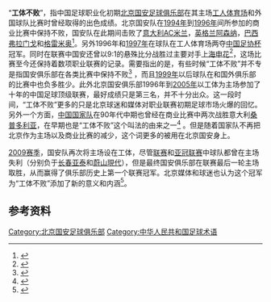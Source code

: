 “'''工体不败'''”，指中国足球职业化初期[[北京国安足球俱乐部|北京国安足球俱乐部]]在其主场[[工人体育场|工人体育场]]和外国球队比赛时曾经取得的出色成绩。北京国安队在[[北京国安足球俱乐部1994赛季|1994年]]到[[北京国安足球俱乐部1996赛季|1996年]]间所参加的商业比赛中保持不败，国安队在此期间击败了[[意大利|意大利]][[AC米兰|AC米兰]]，[[英格兰|英格兰]][[阿森纳|阿森纳]]，[[巴西|巴西]][[弗拉门戈|弗拉门戈]]和[[格雷米奥|格雷米奥]]<ref name="商业比赛回顾:国安曾工体不败 多少辉煌可重来?">{{cite web|url=http://sports.sohu.com/20070806/n251437138.shtml|title=商业比赛回顾:国安曾工体不败 多少辉煌可重来?|date=2007-08-06|accessdate=2009-11-26|work=搜狐体育|archive-date=2018-10-08|archive-url=https://web.archive.org/web/20181008003808/http://sports.sohu.com/20070806/n251437138.shtml|dead-url=no}}</ref>。另外1996年和[[北京国安足球俱乐部1997赛季|1997年]]在球队在工人体育场两夺[[中国足协杯|中国足协杯]]冠军。同时在联赛中国安还曾以9:1的悬殊比分战胜过主要对手[[上海申花|上海申花]]<ref name="国安经典时刻：工体神话美名扬 9-1狂屠申花">{{cite web|url=http://sports.cqnews.net/gnzq/zc/200911/t20091112_3772322.htm|title=国安经典时刻：工体神话美名扬 9-1狂屠申花|date=2009-11-12|accessdate=2009-11-26|work=网易体育}}{{dead link|date=2017年12月 |bot=InternetArchiveBot |fix-attempted=yes }}</ref>，这场比赛至今还保持着数项职业联赛的记录。需要指出的是，有些时候“工体不败”并不专是指国安俱乐部在各类比赛中保持不败<ref name="国安时隔1227天重回工体 欲重新开启不败神话">{{cite web |url=http://sports.qq.com/a/20090310/000711.htm|title=国安时隔1227天重回工体 欲重新开启不败神话|date=2009-03-10|accessdate=2009-11-26|work=腾讯体育}}</ref>
，而且[[北京国安足球俱乐部1999赛季|1999年]]以后球队在和国外俱乐部的比赛中也负多胜少。此外北京国安俱乐部1996年到[[北京国安足球俱乐部2005赛季|2005年]]以工体为主场参加了十年的中国足球顶级联赛，最好成绩只是第三名，并不十分出众。这一段时间，“工体不败”更多的只是北京球迷和媒体对职业联赛初期足球市场火爆的回忆。另外一个方面，[[中国国家男子足球队|中国国家队]]在90年代中期也曾经在商业比赛中两次战胜意大利[[桑普多利亚|桑普多利亚]]，在早期也是“工体不败”这个叫法的由来之一<ref name="北京国安-AC米兰 缔造工体不败神话">{{cite web |url=http://sports.163.com/09/0824/11/5HFT1E2900053JMC.html|title=北京国安-AC米兰 缔造工体不败神话|accessdate=2009-11-26|work=网易体育}}</ref>
。但是随着国家队不再把北京作为主场以及商业比赛的减少，这个词更多的被用在北京国安身上。

[[北京国安足球俱乐部2009赛季|2009赛季]]，国安队再次将主场设在工体，尽管[[2009年中国足球超级联赛|联赛]]和[[2009年亚洲冠军联赛|亚冠联赛]]中球队都曾在主场失利（分别负于[[长春亚泰|长春亚泰]]和[[蔚山現代|蔚山現代]]），但是最终国安俱乐部在联赛最后一轮主场取胜，从而赢得了俱乐部历史上第一个联赛冠军。北京媒体和球迷也认为这个冠军为“工体不败”添加了新的意义和内涵<ref name="国安重回工体首年即夺冠 福地逞威能否开创新王朝">{{cite web|url=http://sports.sina.com.cn/j/2009-11-01/19424675919.shtml|title=国安重回工体首年即夺冠 福地逞威能否开创新王朝|date=2009-11-01|accessdate=2009-11-26|work=新浪体育|archive-date=2016-03-04|archive-url=https://web.archive.org/web/20160304142412/http://sports.sina.com.cn/j/2009-11-01/19424675919.shtml|dead-url=no}}</ref>。

==参考资料==
<div class="references-small">
<references />
</div>

{{北京国安足球俱乐部}}
[[Category:北京国安足球俱乐部|Category:北京国安足球俱乐部]]
[[Category:中华人民共和国足球术语|Category:中华人民共和国足球术语]]
